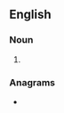==English==

===Noun===
{{head|en|noun form}}

# {{plural of|spearman|lang=en}}

===Anagrams===
* {{anagrams|en|a=aeemnprs|prenames}}
